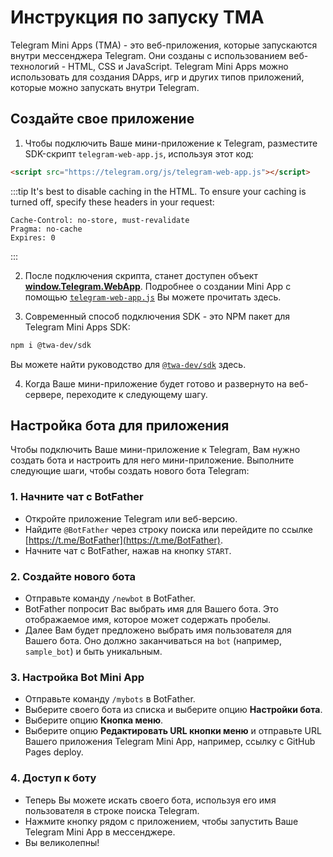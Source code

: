 
# Инструкция по запуску TMA

Telegram Mini Apps (TMA) - это веб-приложения, которые запускаются внутри мессенджера Telegram. Они созданы с использованием веб-технологий - HTML, CSS и JavaScript. Telegram Mini Apps можно использовать для создания DApps, игр и других типов приложений, которые можно запускать внутри Telegram.

## Создайте свое приложение

1. Чтобы подключить Ваше мини-приложение к Telegram, разместите SDK-скрипт `telegram-web-app.js`, используя этот код:

```html
<script src="https://telegram.org/js/telegram-web-app.js"></script>
```

:::tip
It's best to disable caching in the HTML. To ensure your caching is turned off, specify these headers in your request:

```curl
Cache-Control: no-store, must-revalidate
Pragma: no-cache
Expires: 0
```

:::

2. После подключения скрипта, станет доступен объект **[window.Telegram.WebApp](https://core.telegram.org/bots/webapps#initializing-web-apps)**. Подробнее о создании Mini App с помощью [`telegram-web-app.js`](/v3/guidelines/dapps/tma/tutorials/app-examples#basic-tma-example) Вы можете прочитать здесь.

3. Современный способ подключения SDK - это NPM пакет для Telegram Mini Apps SDK:

```bash npm2yarn
npm i @twa-dev/sdk
```

Вы можете найти руководство для [`@twa-dev/sdk`](/v3/guidelines/dapps/tma/tutorials/app-example#modern-tma-example) здесь.

4. Когда Ваше мини-приложение будет готово и развернуто на веб-сервере, переходите к следующему шагу.

## Настройка бота для приложения

Чтобы подключить Ваше мини-приложение к Telegram, Вам нужно создать бота и настроить для него мини-приложение. Выполните следующие шаги, чтобы создать нового бота Telegram:

### 1. Начните чат с BotFather

- Откройте приложение Telegram или веб-версию.
- Найдите `@BotFather` через строку поиска или перейдите по ссылке [https://t.me/BotFather](https://t.me/BotFather).
- Начните чат с BotFather, нажав на кнопку `START`.

### 2. Создайте нового бота

- Отправьте команду `/newbot` в BotFather.
- BotFather попросит Вас выбрать имя для Вашего бота. Это отображаемое имя, которое может содержать пробелы.
- Далее Вам будет предложено выбрать имя пользователя для Вашего бота. Оно должно заканчиваться на `bot` (например, `sample_bot`) и быть уникальным.

### 3. Настройка Bot Mini App

- Отправьте команду `/mybots` в BotFather.
- Выберите своего бота из списка и выберите опцию **Настройки бота**.
- Выберите опцию **Кнопка меню**.
- Выберите опцию **Редактировать URL кнопки меню** и отправьте URL Вашего приложения Telegram Mini App, например, ссылку с GitHub Pages deploy.

### 4. Доступ к боту

- Теперь Вы можете искать своего бота, используя его имя пользователя в строке поиска Telegram.
- Нажмите кнопку рядом с приложением, чтобы запустить Ваше Telegram Mini App в мессенджере.
- Вы великолепны!

<Feedback />

